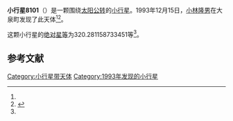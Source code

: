 {{Infobox planet
| bgcolour = #FFFFC0
| name = 8101 Yasue
| symbol = 
| image = 
| caption = 
| discovery = yes
| discovery_ref = 
| discoverer = [[小林隆男|小林隆男]]
| discovery_site = [[大泉町|大泉町]] 
| discovered = 1993年12月15日
| designations = yes
| mp_name = 
| named_after = 
| alt_names = 1993 XK1/ 1978 WR8
| mp_category = [[主带小行星|主带小行星]]
| orbit_ref = <ref name="a">[http://ssd.jpl.nasa.gov/sbdb.cgi?sstr=8101 8101 Yasue] {{Wayback|url=http://ssd.jpl.nasa.gov/sbdb.cgi?sstr=8101 |date=20201124030554 }}，小行星數據庫瀏覽器（JPL Small-Body Database Browser）－[[美国国家航空航天局|美国国家航空航天局]]喷气推进实验室</ref>
| epoch = 2456400.5 (2013年4月18日更新)
| aphelion = {{convert|3.050110723157915|AU|km|3|abbr=on|lk=out}}
| perihelion = {{convert|2.71004814421774|AU|km|3|abbr=on}}
| semimajor = {{convert|2.880079433687827|AU|km|3|abbr=on}}
| eccentricity = 0.059037014
| period = 1785.27501 [[日|日]]<br />4.89[[儒略年|儒略年]]
| avg_speed = 
| inclination = 3.404211920374594
| asc_node = 74.99788521861059
| mean_anomaly = 
| arg_peri = 320.281158733451
| satellites = 
| physical_characteristics = yes
| dimensions = 
| mass = 
| density = 
| surface_grav = 
| escape_velocity = 
| sidereal_day = 
| axial_tilt = 
| pole_ecliptic_lat = 
| pole_ecliptic_lon = 
| albedo = 
| temperatures= 
| temp_name1 = 
| mean_temp_1 = 
| max_temp_1 = 
| temp_name2 = 
| max_temp_2 = 
| spectral_type = 
| abs_magnitude = 320.281158733451
}}

'''小行星8101'''（{{lang-en|8101 Yasue}}）是一颗围绕[[太阳|太阳]][[公转|公转]]的[[小行星|小行星]]。1993年12月15日，[[小林隆男|小林隆男]]在大泉町发现了此天体<ref name="a" /><ref>{{cite news|title=小行星列表|url=http://cfa-www.harvard.edu/iau/lists/NumberedMPs.txt|accessdate=2013-07-08|newspaper=哈佛大学|archive-date=2008-05-17|archive-url=https://web.archive.org/web/20080517010638/http://cfa-www.harvard.edu/iau/lists/NumberedMPs.txt|dead-url=no}}</ref>。

这颗小行星的[[绝对星等|绝对星等]]为320.281158733451等<ref name="a" />。

==参考文献==
{{reflist}}
{{Minor Planet Number|[[小行星8100|小行星8100]]|[[小行星8102|小行星8102]]}}

{{小天体}}

[[Category:小行星带天体|Category:小行星带天体]]
[[Category:1993年发现的小行星|Category:1993年发现的小行星]]

{{asteroid-stub}}